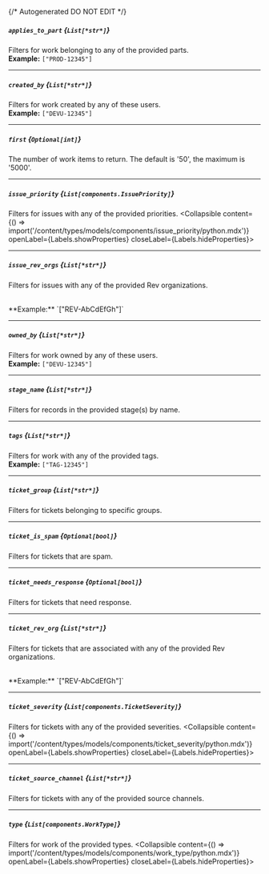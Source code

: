 {/* Autogenerated DO NOT EDIT  */}

##### `applies_to_part` *{`List[*str*]`}*
Filters for work belonging to any of the provided parts.
<br/>
**Example:** `["PROD-12345"]`

---
##### `created_by` *{`List[*str*]`}*
Filters for work created by any of these users.
<br/>
**Example:** `["DEVU-12345"]`

---
##### `first` *{`Optional[int]`}*
The number of work items to return. The default is '50', the maximum
is '5000'.


---
##### `issue_priority` *{`List[components.IssuePriority]`}*
Filters for issues with any of the provided priorities.
<Collapsible content={() => import('/content/types/models/components/issue_priority/python.mdx')} openLabel={Labels.showProperties} closeLabel={Labels.hideProperties}>
</Collapsible>

---
##### `issue_rev_orgs` *{`List[*str*]`}*
Filters for issues with any of the provided Rev organizations.

<br/>
**Example:** `["REV-AbCdEfGh"]`

---
##### `owned_by` *{`List[*str*]`}*
Filters for work owned by any of these users.
<br/>
**Example:** `["DEVU-12345"]`

---
##### `stage_name` *{`List[*str*]`}*
Filters for records in the provided stage(s) by name.

---
##### `tags` *{`List[*str*]`}*
Filters for work with any of the provided tags.
<br/>
**Example:** `["TAG-12345"]`

---
##### `ticket_group` *{`List[*str*]`}*
Filters for tickets belonging to specific groups.

---
##### `ticket_is_spam` *{`Optional[bool]`}*
Filters for tickets that are spam.

---
##### `ticket_needs_response` *{`Optional[bool]`}*
Filters for tickets that need response.

---
##### `ticket_rev_org` *{`List[*str*]`}*
Filters for tickets that are associated with any of the provided Rev
organizations.

<br/>
**Example:** `["REV-AbCdEfGh"]`

---
##### `ticket_severity` *{`List[components.TicketSeverity]`}*
Filters for tickets with any of the provided severities.
<Collapsible content={() => import('/content/types/models/components/ticket_severity/python.mdx')} openLabel={Labels.showProperties} closeLabel={Labels.hideProperties}>
</Collapsible>

---
##### `ticket_source_channel` *{`List[*str*]`}*
Filters for tickets with any of the provided source channels.


---
##### `type` *{`List[components.WorkType]`}*
Filters for work of the provided types.
<Collapsible content={() => import('/content/types/models/components/work_type/python.mdx')} openLabel={Labels.showProperties} closeLabel={Labels.hideProperties}>
</Collapsible>


